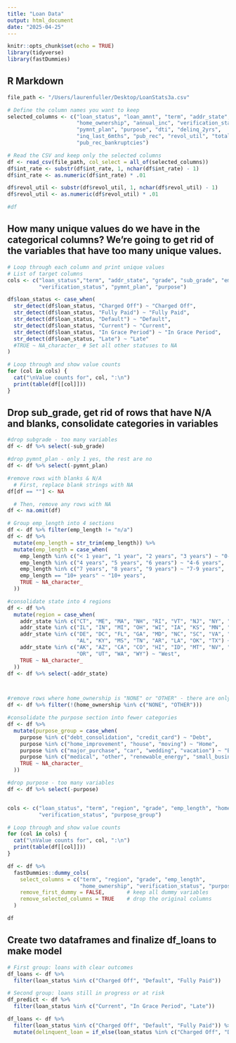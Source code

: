 ```yaml
---
title: "Loan Data"
output: html_document
date: "2025-04-25"
---
```


```r
knitr::opts_chunk$set(echo = TRUE)
library(tidyverse)
library(fastDummies)
```

## R Markdown

```r
file_path <- "/Users/laurenfuller/Desktop/LoanStats3a.csv"

# Define the column names you want to keep
selected_columns <- c("loan_status", "loan_amnt", "term", "addr_state","int_rate", "grade", "sub_grade", "emp_length",
                      "home_ownership", "annual_inc", "verification_status",
                      "pymnt_plan", "purpose", "dti", "delinq_2yrs",
                      "inq_last_6mths", "pub_rec", "revol_util", "total_acc",
                      "pub_rec_bankruptcies")

# Read the CSV and keep only the selected columns
df <- read_csv(file_path, col_select = all_of(selected_columns))
df$int_rate <- substr(df$int_rate, 1, nchar(df$int_rate) - 1)
df$int_rate <- as.numeric(df$int_rate) * .01

df$revol_util <- substr(df$revol_util, 1, nchar(df$revol_util) - 1)
df$revol_util <- as.numeric(df$revol_util) * .01

#df
```

## How many unique values do we have in the categorical columns? We're going to get rid of the variables that have too many unique values.

```r
# Loop through each column and print unique values
# List of target columns
cols <- c("loan_status","term", "addr_state", "grade", "sub_grade", "emp_length", "home_ownership",
          "verification_status", "pymnt_plan", "purpose")

df$loan_status <- case_when(
  str_detect(df$loan_status, "Charged Off") ~ "Charged Off",
  str_detect(df$loan_status, "Fully Paid") ~ "Fully Paid",
  str_detect(df$loan_status, "Default") ~ "Default",
  str_detect(df$loan_status, "Current") ~ "Current",
  str_detect(df$loan_status, "In Grace Period") ~ "In Grace Period",
  str_detect(df$loan_status, "Late") ~ "Late"
  #TRUE ~ NA_character_ # Set all other statuses to NA
)

# Loop through and show value counts
for (col in cols) {
  cat("\nValue counts for", col, ":\n")
  print(table(df[[col]]))
}
```

## Drop sub_grade, get rid of rows that have N/A and blanks, consolidate categories in variables

```r
#drop subgrade - too many variables
df <- df %>% select(-sub_grade)

#drop pymnt_plan - only 1 yes, the rest are no
df <- df %>% select(-pymnt_plan)

#remove rows with blanks & N/A
  # First, replace blank strings with NA
df[df == ""] <- NA

  # Then, remove any rows with NA
df <- na.omit(df)

# Group emp_length into 4 sections
df <- df %>% filter(emp_length != "n/a")
df <- df %>%
  mutate(emp_length = str_trim(emp_length)) %>%
  mutate(emp_length = case_when(
    emp_length %in% c("< 1 year", "1 year", "2 years", "3 years") ~ "0-3 years",
    emp_length %in% c("4 years", "5 years", "6 years") ~ "4-6 years",
    emp_length %in% c("7 years", "8 years", "9 years") ~ "7-9 years",
    emp_length == "10+ years" ~ "10+ years",
    TRUE ~ NA_character_
  ))

#consolidate state into 4 regions
df <- df %>%
  mutate(region = case_when(
    addr_state %in% c("CT", "ME", "MA", "NH", "RI", "VT", "NJ", "NY", "PA") ~ "Northeast",
    addr_state %in% c("IL", "IN", "MI", "OH", "WI", "IA", "KS", "MN", "MO", "NE", "SD") ~ "Midwest",
    addr_state %in% c("DE", "DC", "FL", "GA", "MD", "NC", "SC", "VA", "WV",
                      "AL", "KY", "MS", "TN", "AR", "LA", "OK", "TX") ~ "South",
    addr_state %in% c("AK", "AZ", "CA", "CO", "HI", "ID", "MT", "NV", "NM",
                      "OR", "UT", "WA", "WY") ~ "West",
    TRUE ~ NA_character_
  ))
df <- df %>% select(-addr_state)



#remove rows where home_ownership is "NONE" or "OTHER" - there are only like 150/45000
df <- df %>% filter(!(home_ownership %in% c("NONE", "OTHER")))

#consolidate the purpose section into fewer categories
df <- df %>%
  mutate(purpose_group = case_when(
    purpose %in% c("debt_consolidation", "credit_card") ~ "Debt",
    purpose %in% c("home_improvement", "house", "moving") ~ "Home",
    purpose %in% c("major_purchase", "car", "wedding", "vacation") ~ "Big Purchase",
    purpose %in% c("medical", "other", "renewable_energy", "small_business", "educational") ~ "Medical/Other",
    TRUE ~ NA_character_
  ))

#drop purpose - too many variables
df <- df %>% select(-purpose)


cols <- c("loan_status", "term", "region", "grade", "emp_length", "home_ownership",
          "verification_status", "purpose_group")

# Loop through and show value counts
for (col in cols) {
  cat("\nValue counts for", col, ":\n")
  print(table(df[[col]]))
}
```

``` r
df <- df %>%
  fastDummies::dummy_cols(
    select_columns = c("term", "region", "grade", "emp_length",
                       "home_ownership", "verification_status", "purpose_group"),
    remove_first_dummy = FALSE,       # keep all dummy variables
    remove_selected_columns = TRUE    # drop the original columns
  )

```



``` r
df
```

## Create two dataframes and finalize df_loans to make model

``` r
# First group: loans with clear outcomes
df_loans <- df %>%
  filter(loan_status %in% c("Charged Off", "Default", "Fully Paid"))

# Second group: loans still in progress or at risk
df_predict <- df %>%
  filter(loan_status %in% c("Current", "In Grace Period", "Late"))

df_loans <- df %>%
  filter(loan_status %in% c("Charged Off", "Default", "Fully Paid")) %>%
  mutate(delinquent_loan = if_else(loan_status %in% c("Charged Off", "Default"), 1, 0))
```



``` r
```


``` r
```




``` {}
```



``` {}
```

